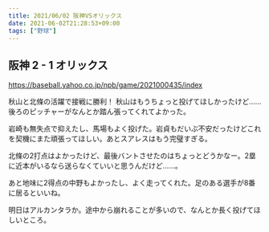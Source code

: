 ```yaml
---
title: 2021/06/02 阪神VSオリックス
date: 2021-06-02T21:28:53+09:00
tags: ["野球"]
---
```


## 阪神 2 - 1 オリックス

https://baseball.yahoo.co.jp/npb/game/2021000435/index

秋山と北條の活躍で接戦に勝利！ 秋山はもうちょっと投げてほしかったけど……後ろのピッチャーがなんとか踏ん張ってくれてよかった。

岩崎も無失点で抑えたし、馬場もよく投げた。岩貞もだいぶ不安だったけどこれを契機にまた頑張ってほしい。あとスアレスはもう完璧すぎる。

北條の2打点はよかったけど、最後バントさせたのはちょっとどうかなー。2塁に近本がいるなら送らなくていいと思うんだけど……。

あと地味に2得点の中野もよかったし、よく走ってくれた。足のある選手が8番に居るといいね。

明日はアルカンタラか。途中から崩れることが多いので、なんとか長く投げてほしいところ。